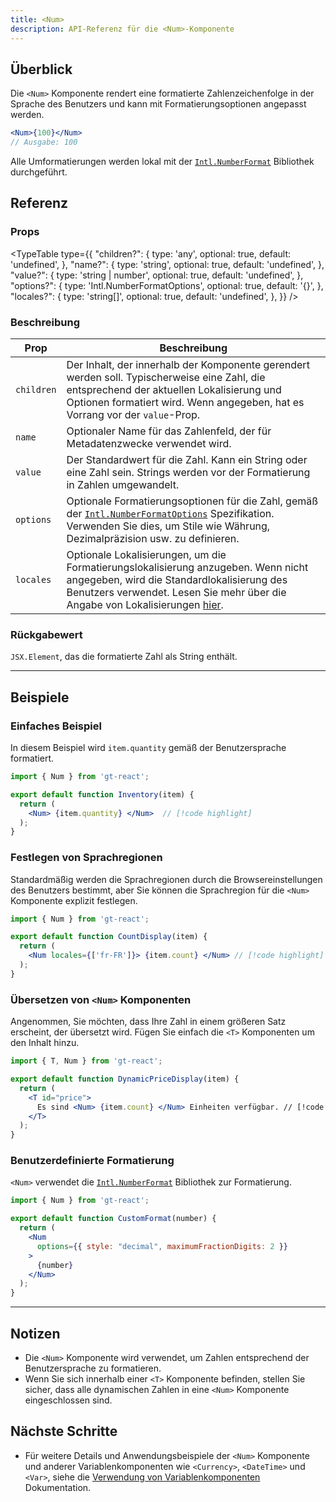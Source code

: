 ```yaml
---
title: <Num>
description: API-Referenz für die <Num>-Komponente
---
```

## Überblick

Die `<Num>` Komponente rendert eine formatierte Zahlenzeichenfolge in der Sprache des Benutzers und kann mit Formatierungsoptionen angepasst werden.
```jsx
<Num>{100}</Num>
// Ausgabe: 100
```
Alle Umformatierungen werden lokal mit der [`Intl.NumberFormat`](https://developer.mozilla.org/en-US/docs/Web/JavaScript/Reference/Global_Objects/Intl/NumberFormat) Bibliothek durchgeführt.


## Referenz

### Props

<TypeTable
  type={{
    "children?": {
        type: 'any',
        optional: true,
        default: 'undefined',
    },
    "name?": {
        type: 'string',
        optional: true,
        default: 'undefined',
    },
    "value?": {
        type: 'string | number',
        optional: true,
        default: 'undefined',
    },
    "options?": {
        type: 'Intl.NumberFormatOptions',
        optional: true,
        default: '{}',
    },
    "locales?": {
        type: 'string[]',
        optional: true,
        default: 'undefined',
    },
  }}
/>

### Beschreibung
| Prop     | Beschreibung                                                                                                                                       |
|----------|---------------------------------------------------------------------------------------------------------------------------------------------------|
| `children` | Der Inhalt, der innerhalb der Komponente gerendert werden soll. Typischerweise eine Zahl, die entsprechend der aktuellen Lokalisierung und Optionen formatiert wird. Wenn angegeben, hat es Vorrang vor der `value`-Prop. |
| `name`     | Optionaler Name für das Zahlenfeld, der für Metadatenzwecke verwendet wird.                                                                                   |
| `value`    | Der Standardwert für die Zahl. Kann ein String oder eine Zahl sein. Strings werden vor der Formatierung in Zahlen umgewandelt.                               |
| `options`  | Optionale Formatierungsoptionen für die Zahl, gemäß der [`Intl.NumberFormatOptions`](https://developer.mozilla.org/en-US/docs/Web/JavaScript/Reference/Global_Objects/Intl/NumberFormat) Spezifikation. Verwenden Sie dies, um Stile wie Währung, Dezimalpräzision usw. zu definieren. |
| `locales`   | Optionale Lokalisierungen, um die Formatierungslokalisierung anzugeben. Wenn nicht angegeben, wird die Standardlokalisierung des Benutzers verwendet. Lesen Sie mehr über die Angabe von Lokalisierungen [hier](https://developer.mozilla.org/en-US/docs/Web/JavaScript/Reference/Global_Objects/Intl#locales_argument).                                            |

### Rückgabewert

`JSX.Element`, das die formatierte Zahl als String enthält.

---

## Beispiele

### Einfaches Beispiel
In diesem Beispiel wird `item.quantity` gemäß der Benutzersprache formatiert.

```jsx title="QuantityDisplay.jsx" copy
import { Num } from 'gt-react';

export default function Inventory(item) {
  return (
    <Num> {item.quantity} </Num>  // [!code highlight]
  );
}
```

### Festlegen von Sprachregionen
Standardmäßig werden die Sprachregionen durch die Browsereinstellungen des Benutzers bestimmt,
aber Sie können die Sprachregion für die `<Num>` Komponente explizit festlegen.

```jsx title="PriceDisplay.jsx" copy
import { Num } from 'gt-react';

export default function CountDisplay(item) {
  return (
    <Num locales={['fr-FR']}> {item.count} </Num> // [!code highlight]
  );
}
```

### Übersetzen von `<Num>` Komponenten
Angenommen, Sie möchten, dass Ihre Zahl in einem größeren Satz erscheint, der übersetzt wird.
Fügen Sie einfach die `<T>` Komponenten um den Inhalt hinzu.

```jsx title="DynamicPriceDisplay.jsx" copy
import { T, Num } from 'gt-react';

export default function DynamicPriceDisplay(item) {
  return (
    <T id="price">
      Es sind <Num> {item.count} </Num> Einheiten verfügbar. // [!code highlight]
    </T>
  );
}
```

### Benutzerdefinierte Formatierung
`<Num>` verwendet die [`Intl.NumberFormat`](https://developer.mozilla.org/en-US/docs/Web/JavaScript/Reference/Global_Objects/Intl/NumberFormat) Bibliothek zur Formatierung.
```jsx
import { Num } from 'gt-react';

export default function CustomFormat(number) {
  return (
    <Num
      options={{ style: "decimal", maximumFractionDigits: 2 }}
    >
      {number}
    </Num>
  );
}
```

---

## Notizen
 * Die `<Num>` Komponente wird verwendet, um Zahlen entsprechend der Benutzersprache zu formatieren.
 * Wenn Sie sich innerhalb einer `<T>` Komponente befinden, stellen Sie sicher, dass alle dynamischen Zahlen in eine `<Num>` Komponente eingeschlossen sind.

## Nächste Schritte
 * Für weitere Details und Anwendungsbeispiele der `<Num>` Komponente und anderer Variablenkomponenten wie `<Currency>`, `<DateTime>` und `<Var>`,
   siehe die [Verwendung von Variablenkomponenten](/docs/react/reference/using-variable-components) Dokumentation.